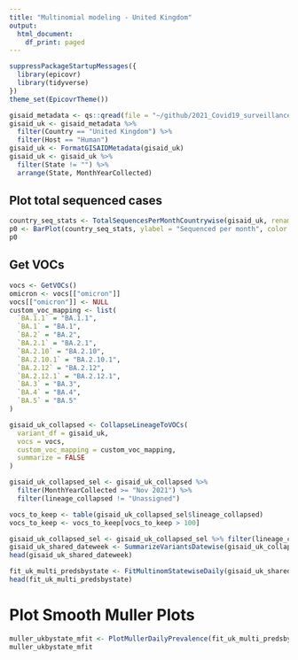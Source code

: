 ```yaml
---
title: "Multinomial modeling - United Kingdom"
output:
  html_document:
    df_print: paged
---
```



```r
suppressPackageStartupMessages({
  library(epicovr)
  library(tidyverse)
})
theme_set(EpicovrTheme())
```

```r
gisaid_metadata <- qs::qread(file = "~/github/2021_Covid19_surveillance/data/all_metadata/metadata_tsv_2022_05_13.qs")
gisaid_uk <- gisaid_metadata %>%
  filter(Country == "United Kingdom") %>%
  filter(Host == "Human")
gisaid_uk <- FormatGISAIDMetadata(gisaid_uk)
gisaid_uk <- gisaid_uk %>%
  filter(State != "") %>%
  arrange(State, MonthYearCollected)
```

## Plot total sequenced cases

```r
country_seq_stats <- TotalSequencesPerMonthCountrywise(gisaid_uk, rename_country_as_state = TRUE)
p0 <- BarPlot(country_seq_stats, ylabel = "Sequenced per month", color = "slateblue1", label_si = TRUE, xangle = 90, title = "United Kingdom")
p0
```

## Get VOCs

```r
vocs <- GetVOCs()
omicron <- vocs[["omicron"]]
vocs[["omicron"]] <- NULL
custom_voc_mapping <- list(
  `BA.1.1` = "BA.1.1",
  `BA.1` = "BA.1",
  `BA.2` = "BA.2",
  `BA.2.1` = "BA.2.1",
  `BA.2.10` = "BA.2.10",
  `BA.2.10.1` = "BA.2.10.1",
  `BA.2.12` = "BA.2.12",
  `BA.2.12.1` = "BA.2.12.1",
  `BA.3` = "BA.3",
  `BA.4` = "BA.4",
  `BA.5` = "BA.5"
)
```


```r
gisaid_uk_collapsed <- CollapseLineageToVOCs(
  variant_df = gisaid_uk,
  vocs = vocs,
  custom_voc_mapping = custom_voc_mapping,
  summarize = FALSE
)

gisaid_uk_collapsed_sel <- gisaid_uk_collapsed %>%
  filter(MonthYearCollected >= "Nov 2021") %>%
  filter(lineage_collapsed != "Unassigned")

vocs_to_keep <- table(gisaid_uk_collapsed_sel$lineage_collapsed)
vocs_to_keep <- vocs_to_keep[vocs_to_keep > 100]

gisaid_uk_collapsed_sel <- gisaid_uk_collapsed_sel %>% filter(lineage_collapsed %in% names(vocs_to_keep))
gisaid_uk_shared_dateweek <- SummarizeVariantsDatewise(gisaid_uk_collapsed_sel, by_state = TRUE)
head(gisaid_uk_shared_dateweek)
```

```r
fit_uk_multi_predsbystate <- FitMultinomStatewiseDaily(gisaid_uk_shared_dateweek)
head(fit_uk_multi_predsbystate)
```

# Plot Smooth Muller Plots

```r
muller_ukbystate_mfit <- PlotMullerDailyPrevalence(fit_uk_multi_predsbystate, ncol = 3)
muller_ukbystate_mfit
```
